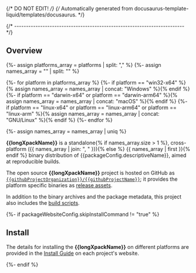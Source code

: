 {/* DO NOT EDIT! */}
{/* Automatically generated from docusaurus-template-liquid/templates/docusaurus. */}



{/* ------------------------------------------------------------------------ */}


## Overview

{%- assign platforms_array = platforms | split: "," %}
{%- assign names_array = "" | split: "" %}

{%- for platform in platforms_array %}
{%- if platform == "win32-x64" %}{% assign names_array = names_array | concat: "Windows" %}{% endif %}
{%- if platform == "darwin-x64" or platform == "darwin-arm64" %}{% assign names_array = names_array | concat: "macOS" %}{% endif %}
{%- if platform == "linux-x64" or platform == "linux-arm64" or platform == "linux-arm" %}{% assign names_array = names_array | concat: "GNU/Linux" %}{% endif %}
{%- endfor %}

{%- assign names_array = names_array | uniq %}

**{{longXpackName}}** is a
standalone{% if names_array.size > 1 %}, cross-platform ({{ names_array | join: ", " }}){% else %} {{ names_array | first }}{% endif %} binary
distribution of {{packageConfig.descriptiveName}},
aimed at reproducible builds.

<DetailsReproducibleBuilds />

<Overview/>

The open source **{{longXpackName}}** project is hosted on GitHub as
[`{{githubProjectOrganization}}/{{githubProjectName}}`](https://github.com/{{githubProjectOrganization}}/{{githubProjectName}}/);
it provides the platform specific binaries as
[release assets](https://github.com/{{githubProjectOrganization}}/{{githubProjectName}}/releases).

In addition to the binary archives and the package metadata,
this project also includes the
[build scripts](https://github.com/{{githubProjectOrganization}}/{{githubProjectName}}/tree/xpack/build-assets/scripts).

<UpgradeNotice/>

<WhatAreXpmPackages />

<Features />

<Benefits />

<OtherBenefits/>

<Compatibility/>

{%- if packageWebsiteConfig.skipInstallCommand != "true" %}

## Install

<InstallPreamble />

The details for installing the **{{longXpackName}}** on different platforms are
provided in the
[Install Guide](/docs/install/) on each project's website.

{%- endif %}
